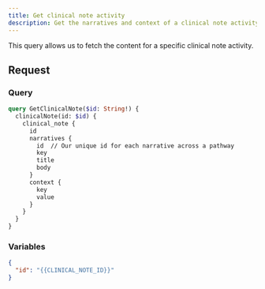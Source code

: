 ```yaml
---
title: Get clinical note activity
description: Get the narratives and context of a clinical note activity
---
```


This query allows us to fetch the content for a specific clinical note activity.

## Request

### Query

```graphql
query GetClinicalNote($id: String!) {
  clinicalNote(id: $id) {
    clinical_note {
      id
      narratives {
        id  // Our unique id for each narrative across a pathway
        key
        title
        body
      }
      context {
        key
        value
      }
    }
  }
}
```

### Variables

```json
{
  "id": "{{CLINICAL_NOTE_ID}}"
}
```
